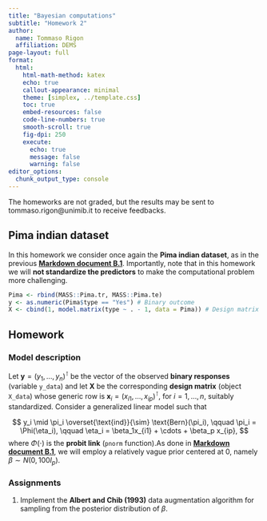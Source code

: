 ```yaml
---
title: "Bayesian computations"
subtitle: "Homework 2"
author:
  name: Tommaso Rigon
  affiliation: DEMS
page-layout: full
format:
  html:
    html-math-method: katex
    echo: true
    callout-appearance: minimal
    theme: [simplex, ../template.css]
    toc: true
    embed-resources: false
    code-line-numbers: true
    smooth-scroll: true
    fig-dpi: 250
    execute:
      echo: true
      message: false
      warning: false
editor_options: 
  chunk_output_type: console
---
```


The homeworks are not graded, but the results may be sent to tommaso.rigon@unimib.it to receive feedbacks. 

## Pima indian dataset

In this homework we consider once again the **Pima indian dataset**, as in the previous [**Markdown document B.1**](un_B1.html). Importantly, note that in this homework we will **not standardize the predictors** to make the computational problem more challenging. 

```r
Pima <- rbind(MASS::Pima.tr, MASS::Pima.te)
y <- as.numeric(Pima$type == "Yes") # Binary outcome
X <- cbind(1, model.matrix(type ~ . - 1, data = Pima)) # Design matrix
```



## Homework

### Model description

Let $\textbf{y} = (y_1,\dots,y_n)^\intercal$ be the vector of the observed **binary responses** (variable `y_data`) and let $\textbf{X}$ be the corresponding **design matrix** (object `X_data`) whose generic row is $\textbf{x}_i = (x_{i1},\dots,x_{ip})^\intercal$, for $i=1,\dots,n$, suitably standardized. Consider a generalized linear model such that

$$
y_i \mid \pi_i \overset{\text{ind}}{\sim} \text{Bern}(\pi_i), \qquad \pi_i = \Phi(\eta_i), \qquad \eta_i = \beta_1x_{i1} + \cdots + \beta_p x_{ip},
$$
where $\Phi(\cdot)$ is the **probit link** (`pnorm` function).As done in [**Markdown document B.1**](un_B1.html), we will employ a relatively vague prior centered at $0$, namely $\beta \sim N(0, 100 I_p)$. 

### Assignments

1. Implement the **Albert and Chib (1993)** data augmentation algorithm for sampling from the posterior distribution of $\beta$. 
